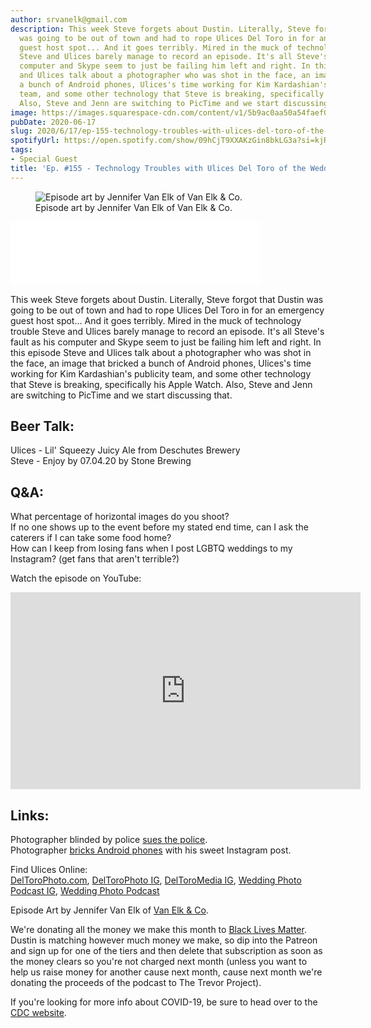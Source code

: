 ```yaml
---
author: srvanelk@gmail.com
description: This week Steve forgets about Dustin. Literally, Steve forgot that Dustin
  was going to be out of town and had to rope Ulices Del Toro in for an emergency
  guest host spot... And it goes terribly. Mired in the muck of technology trouble
  Steve and Ulices barely manage to record an episode. It's all Steve's fault as his
  computer and Skype seem to just be failing him left and right. In this episode Steve
  and Ulices talk about a photographer who was shot in the face, an image that bricked
  a bunch of Android phones, Ulices's time working for Kim Kardashian's publicity
  team, and some other technology that Steve is breaking, specifically his Apple Watch.
  Also, Steve and Jenn are switching to PicTime and we start discussing that.
image: https://images.squarespace-cdn.com/content/v1/5b9ac0aa50a54faef024c950/1592428481326-WTAT6UV0N03UIMDHC096/Ulices-Steve.jpg?format=original
pubDate: 2020-06-17
slug: 2020/6/17/ep-155-technology-troubles-with-ulices-del-toro-of-the-wedding-photo-podcast
spotifyUrl: https://open.spotify.com/show/09hCjT9XXAKzGin8bkLG3a?si=kjRZvQ1JTb6Ov3HVzSSlWA
tags:
- Special Guest
title: 'Ep. #155 - Technology Troubles with Ulices Del Toro of the Wedding Photo Podcast'
---
```


<figure>
  <img src="https://images.squarespace-cdn.com/content/v1/5b9ac0aa50a54faef024c950/1592428481326-WTAT6UV0N03UIMDHC096/Ulices-Steve.jpg?format=original" alt=" Episode art by Jennifer Van Elk of Van Elk &amp; Co. " />
  <figcaption>Episode art by Jennifer Van Elk of Van Elk &amp; Co.</figcaption>
</figure>
<iframe class="embedly-embed" src="//cdn.embedly.com/widgets/media.html?src=https%3A%2F%2Fanchor.fm%2Fweddingphotohangover%2Fembed%2Fepisodes%2FEp--155---Technology-Troubles-with-Ulices-Del-Toro-of-the-Wedding-Photo-Podcast-efij15&display_name=Anchor+FM+Inc.&url=https%3A%2F%2Fanchor.fm%2Fweddingphotohangover%2Fepisodes%2FEp--155---Technology-Troubles-with-Ulices-Del-Toro-of-the-Wedding-Photo-Podcast-efij15&image=https%3A%2F%2Fd3t3ozftmdmh3i.cloudfront.net%2Fproduction%2Fpodcast_uploaded_episode400%2F805714%2F805714-1592428156029-e230f9d446cf2.jpg&key=61d05c9d54e8455ea7a9677c366be814&type=text%2Fhtml&schema=anchor&wmode=opaque" width="400" height="102" scrolling="no" title="Anchor FM Inc. embed" frameborder="0" allow="autoplay; fullscreen" allowfullscreen="true"></iframe>

This week Steve forgets about Dustin. Literally, Steve forgot that Dustin was going to be out of town and had to rope Ulices Del Toro in for an emergency guest host spot... And it goes terribly. Mired in the muck of technology trouble Steve and Ulices barely manage to record an episode. It's all Steve's fault as his computer and Skype seem to just be failing him left and right. In this episode Steve and Ulices talk about a photographer who was shot in the face, an image that bricked a bunch of Android phones, Ulices's time working for Kim Kardashian's publicity team, and some other technology that Steve is breaking, specifically his Apple Watch. Also, Steve and Jenn are switching to PicTime and we start discussing that.

## Beer Talk:  
Ulices - Lil' Squeezy Juicy Ale from Deschutes Brewery  
Steve - Enjoy by 07.04.20 by Stone Brewing

## Q&A:  
What percentage of horizontal images do you shoot?  
If no one shows up to the event before my stated end time, can I ask the caterers if I can take some food home?  
How can I keep from losing fans when I post LGBTQ weddings to my Instagram? (get fans that aren't terrible?)

Watch the episode on YouTube:

<iframe width="560" height="315" src="https://www.youtube.com/embed/qYx-pJuwRrk" frameborder="0" allow="autoplay; encrypted-media" allowfullscreen></iframe>

## Links:  
Photographer blinded by police [sues the police](https://petapixel.com/2020/06/16/photographer-sues-police-for-blinding-her-left-eye-uses-last-photo-as-proof/).  
Photographer [bricks Android phones](https://petapixel.com/2020/06/11/photographer-sad-his-photo-went-viral-by-breaking-android-phones/) with his sweet Instagram post.

Find Ulices Online:  
[DelToroPhoto.com](http://www.deltorophoto.com/), [DelToroPhoto IG](https://www.instagram.com/deltorophoto/), [DelToroMedia IG](https://www.instagram.com/deltoromedia/), [Wedding Photo Podcast IG](https://www.instagram.com/weddingphotopodcast/), [Wedding Photo Podcast](http://www.deltorophoto.com/podcast)

Episode Art by Jennifer Van Elk of [Van Elk & Co](https://jennifervanelk.com/).

We're donating all the money we make this month to [Black Lives Matter](https://blacklivesmatter.com/). Dustin is matching however much money we make, so dip into the Patreon and sign up for one of the tiers and then delete that subscription as soon as the money clears so you're not charged next month (unless you want to help us raise money for another cause next month, cause next month we're donating the proceeds of the podcast to The Trevor Project).

If you're looking for more info about COVID-19, be sure to head over to the [CDC website](https://www.cdc.gov/coronavirus/2019-ncov/index.html).